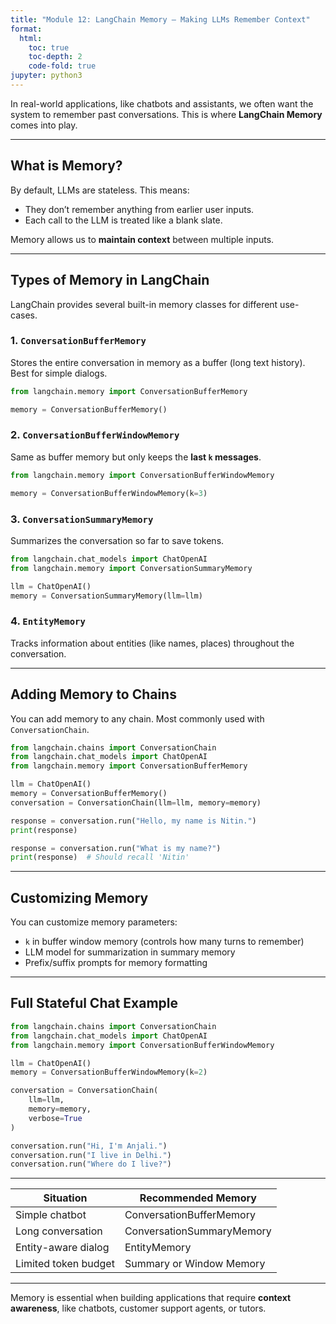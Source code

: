 ```yaml
---
title: "Module 12: LangChain Memory – Making LLMs Remember Context"
format:
  html:
    toc: true
    toc-depth: 2
    code-fold: true
jupyter: python3
---
```



In real-world applications, like chatbots and assistants, we often want the system to remember past conversations. This is where **LangChain Memory** comes into play.

---

##  What is Memory?

By default, LLMs are stateless. This means:

- They don't remember anything from earlier user inputs.
- Each call to the LLM is treated like a blank slate.

Memory allows us to **maintain context** between multiple inputs.

---

##  Types of Memory in LangChain

LangChain provides several built-in memory classes for different use-cases.

### 1. `ConversationBufferMemory`

Stores the entire conversation in memory as a buffer (long text history). Best for simple dialogs.

```python
from langchain.memory import ConversationBufferMemory

memory = ConversationBufferMemory()
```

### 2. `ConversationBufferWindowMemory`

Same as buffer memory but only keeps the **last `k` messages**.

```python
from langchain.memory import ConversationBufferWindowMemory

memory = ConversationBufferWindowMemory(k=3)
```

### 3. `ConversationSummaryMemory`

Summarizes the conversation so far to save tokens.

```python
from langchain.chat_models import ChatOpenAI
from langchain.memory import ConversationSummaryMemory

llm = ChatOpenAI()
memory = ConversationSummaryMemory(llm=llm)
```

### 4. `EntityMemory`

Tracks information about entities (like names, places) throughout the conversation.

---

##  Adding Memory to Chains

You can add memory to any chain. Most commonly used with `ConversationChain`.

```python
from langchain.chains import ConversationChain
from langchain.chat_models import ChatOpenAI
from langchain.memory import ConversationBufferMemory

llm = ChatOpenAI()
memory = ConversationBufferMemory()
conversation = ConversationChain(llm=llm, memory=memory)

response = conversation.run("Hello, my name is Nitin.")
print(response)

response = conversation.run("What is my name?")
print(response)  # Should recall 'Nitin'
```

---

##  Customizing Memory

You can customize memory parameters:

- `k` in buffer window memory (controls how many turns to remember)
- LLM model for summarization in summary memory
- Prefix/suffix prompts for memory formatting

---

##  Full Stateful Chat Example

```python
from langchain.chains import ConversationChain
from langchain.chat_models import ChatOpenAI
from langchain.memory import ConversationBufferWindowMemory

llm = ChatOpenAI()
memory = ConversationBufferWindowMemory(k=2)

conversation = ConversationChain(
    llm=llm,
    memory=memory,
    verbose=True
)

conversation.run("Hi, I'm Anjali.")
conversation.run("I live in Delhi.")
conversation.run("Where do I live?")
```

---

::: {.callout-important}

| Situation                          | Recommended Memory              |
|-----------------------------------|---------------------------------|
| Simple chatbot                    | ConversationBufferMemory        |
| Long conversation                 | ConversationSummaryMemory       |
| Entity-aware dialog               | EntityMemory                    |
| Limited token budget              | Summary or Window Memory        |
:::
---

::: {.callout-note}
Memory is essential when building applications that require **context awareness**, like chatbots, customer support agents, or tutors.
:::

